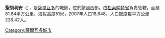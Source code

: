 '''聖胡利安'''（{{lang-es|San Julián}}），是[[薩爾瓦多|薩爾瓦多]]的城鎮，位於該國西部，由[[松索納特省|松索納特省]]負責管轄，面積81.64平方公里，海拔高度51米，2007年人口18,648，人口密度每平方公里228.42人。

{{coord|13|37|N|89|48|W|source:itwiki_region:SV|display=title}}

{{ElSalvador-geo-stub}}
[[Category:薩爾瓦多城市|Category:薩爾瓦多城市]]